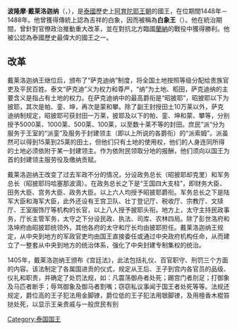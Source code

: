 {{unreferenced|time=2015-01-21T20:54:34+00:00}}
''' 波隆摩·戴莱洛迦纳'''（{{lang-th|สมเด็จพระบรมไตรโลกนาถ}}，{{bd|1431年||1488年||}}），是[[泰國|泰國]]歷史上[[阿育陀耶王朝|阿育陀耶王朝]]的國王，在位期間1448年－1488年。他曾獲得傳統上認為吉祥的白象，因而被稱為'''白象王'''（{{lang-th|พระเจ้าช้างเผือก}}）。他在統治期間，曾針對官僚政治推動重大改革，並在對抗北方臨國[[蘭納|蘭納]]的戰役中獲得勝利。他被公認為泰國歷史最偉大的國王之一。

==改革==
戴莱洛迦纳王继位后，颁布了“萨克迪纳”制度，将全国土地按照等级分配给贵族官吏及平民百姓。泰文“萨克迪”义为权力和尊严，“纳”为土地、稻田，萨克迪纳的主要含义是指占有土地的权力。在萨克迪纳中的最高爵衔是“昭披耶”，昭披耶以下为披耶，其次是帕、銮、坤，再次是蒙和攀。除了副王封授田土10万莱以外，萨克迪纳制规定，昭披耶可获封田一万莱，披耶及以下的帕、銮、坤和蒙、攀等，分别授予5000莱、1000莱、500莱、100莱，以至数十莱不等的封田。庶民”派“分为服务于王室的“派銮”及服务于封建领主（即以上所说的各爵衔）的“派索姆”。派虽然可以得到15莱到25莱的田土，但他们只有土地的使用权，他们的人身连同所得的土地必须依附于某一封建领主。作为依附民领取分地的报酬，他们须向以国王为首的封建领主服劳役及缴纳贡赋。

戴莱洛迦纳王改变了过去军政不分的情况，分设政务总长（昭披耶却克里）和军务总长（昭披耶玛哈塞那波滴）。在政务总长之下是“王国四大支柱”，即财务大臣、田务大臣、宫务大臣、政务大臣。以上六人均授予昭披耶爵衔。军务总长之下是陆军大臣和海军大臣，此外还设有王宫卫队、壮丁登记厅、税收厅、宗教厅、文牍厅、王室服饰厅等机构的长官，以上八人授予披耶头衔。地方上，太守主持民政事务，厅长主管军务，太守之下分设民政、执法、司库、农林四局。除了彭世洛府和洛坤府由昭披耶统领外，其他各府的太守和厅长均由披耶担任。戴莱洛迦纳王规定，从中央到地方的军政官吏均由国王直接委任或通过中央政府机构任命，从而建立了一整套从中央到地方的统治体系，强化了中央封建专制集权的统治。

1405年，戴莱洛迦纳王颁布《宫廷法》，此法包括礼仪、百官职守、刑罚三个方面的内容。该法制定了各属国进贡的仪式，规定从王后、王子到宫内各官员的品级、仪礼和职责，并确定了处罚法规，如：凡震荡御舟者处死；踢宫门者刖足；打御象及马匹者断手；辱骂御象及御马者割嘴；窃窃私议事闻于国王者处死等等。法规还规定，爵位高的王子犯法用金脚镣，爵位低的王子犯法用银脚镣，及用檀香木棍笞挞处死，以显示王亲贵戚与一般庶民有别

{{泰國君主}}

[[Category:泰国国王|Category:泰国国王]]